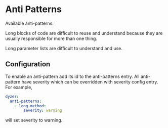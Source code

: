 
# Anti Patterns

Available anti-patterns:
<Admonition type="info" icon="-" title="long-method">
  <p>
    Long blocks of code are difficult to reuse and understand because they are usually responsible for more than one thing.

  </p>
</Admonition>

<Admonition type="info" icon="-" title="long-parameter-list">
  <p>
    Long parameter lists are difficult to understand and use.


  </p>
</Admonition>

## Configuration

To enable an anti-pattern add its id to the anti-patterns entry. All anti-pattern have severity which can be overridden with severity config entry. For example,

```analysis_options.yaml
dyzer:
  anti-patterns:
    - long-method:
        severity: warning
```
will set severity to warning.